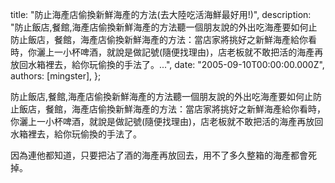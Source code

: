 
  title: "防止海產店偷換新鮮海產的方法(去大陸吃活海鮮最好用!)",
  description: "防止飯店,餐館,海產店偷換新鮮海產的方法聽一個朋友說的外出吃海產要如何止防止飯店，餐館，海產店偷換新鮮海產的方法：當店家將挑好之新鮮海產給你看時，你灑上一小杯啤酒，就說是做記號(隨便找理由)，店老板就不敢把活的海產再放回水箱裡去，給你玩偷換的手法了。...",
  date: "2005-09-10T00:00:00.000Z",
  authors: [mingster],
};

<p>防止飯店,餐館,海產店偷換新鮮海產的方法聽一個朋友說的外出吃海產要如何止防止飯店，餐館，海產店偷換新鮮海產的方法：當店家將挑好之新鮮海產給你看時，你灑上一小杯啤酒，就說是做記號(隨便找理由)，店老板就不敢把活的海產再放回水箱裡去，給你玩偷換的手法了。</p>
<p>因為連他都知道，只要把沾了酒的海產再放回去，用不了多久整箱的海產都會死掉。</p>
